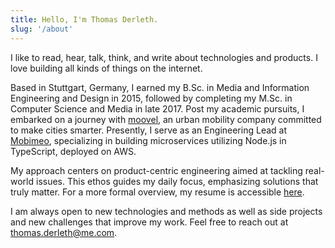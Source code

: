 ```yaml
---
title: Hello, I'm Thomas Derleth.
slug: '/about'
---
```


I like to read, hear, talk, think, and write about technologies and products. I love building all kinds of things on the internet.

Based in Stuttgart, Germany, I earned my B.Sc. in Media and Information Engineering and Design in 2015, followed by completing my M.Sc. in Computer Science and Media in late 2017. Post my academic pursuits, I embarked on a journey with [moovel](https://www.moovel.com/en), an urban mobility company committed to make cities smarter. Presently, I serve as an Engineering Lead at [Mobimeo](https://mobimeo.com/en/), specializing in building microservices utilizing Node.js in TypeScript, deployed on AWS.

My approach centers on product-centric engineering aimed at tackling real-world issues. This ethos guides my daily focus, emphasizing solutions that truly matter. For a more formal overview, my resume is accessible [here](https://thomasderleth.de/files/curriculum-vitae.pdf).

I am always open to new technologies and methods as well as side projects and new challenges that improve my work. Feel free to reach out at [thomas.derleth@me.com](mailto:thomas.derleth@me.com).
